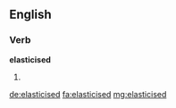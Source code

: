 ==English==

===Verb===
'''elasticised'''

# {{past of|elasticise}}

[[de:elasticised]]
[[fa:elasticised]]
[[mg:elasticised]]